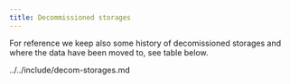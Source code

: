 ```yaml
---
title: Decommissioned storages
---
```


For reference we keep also some history of decomissioned storages and where the data have been moved to, see table below.

<include>
  ../../include/decom-storages.md
</include>


